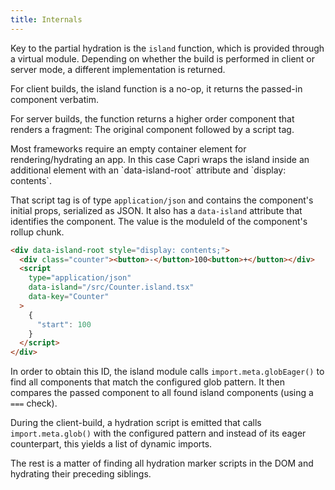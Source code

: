 ```yaml
---
title: Internals
---
```


Key to the partial hydration is the `island` function, which is provided through a virtual module.
Depending on whether the build is performed in client or server mode, a different implementation is returned.

For client builds, the island function is a no-op, it returns the passed-in component verbatim.

For server builds, the function returns a higher order component that renders a fragment:
The original component followed by a script tag.

<Note>
  Most frameworks require an empty container element for rendering/hydrating an
  app. In this case Capri wraps the island inside an additional element with an
  `data-island-root` attribute and `display: contents`.
</Note>

That script tag is of type `application/json` and contains the component's initial props, serialized as JSON.
It also has a `data-island` attribute that identifies the component. The value is the moduleId of the
component's rollup chunk.

```html
<div data-island-root style="display: contents;">
  <div class="counter"><button>-</button>100<button>+</button></div>
  <script
    type="application/json"
    data-island="/src/Counter.island.tsx"
    data-key="Counter"
  >
    {
      "start": 100
    }
  </script>
</div>
```

In order to obtain this ID, the island module calls `import.meta.globEager()` to find all components that match
the configured glob pattern. It then compares the passed component to all found island
components (using a `===` check).

During the client-build, a hydration script is emitted that calls `import.meta.glob()` with the configured
pattern and instead of its eager counterpart, this yields a list of dynamic imports.

The rest is a matter of finding all hydration marker scripts in the DOM and hydrating their preceding siblings.
